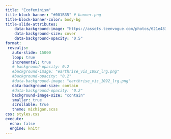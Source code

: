 ```yaml
---
title: "Ecofeminism"
title-block-banner: "#001B35" # banner.png
title-block-banner-color: body-bg
title-slide-attributes:
    data-background-image: "https://assets.teenvogue.com/photos/621e4836ab8b245c8ebf5a48/16:9/w_2560%2Cc_limit/GettyImages-1069810076.jpg"
    data-background-size: cover
    data-background-opacity: "0.5"
format:
 revealjs:
   auto-slide: 15000
   loop: true
   incremental: true   
   # background-opacity: 0.2
   #background-image: "earthrise_vis_1092_lrg.png"
   #background-opacity: "0.2"
   #data-background-image: "earthrise_vis_1092_lrg.png"
   data-background-size: contain
   #data-background-opacity: "0.2"
   background-image-size: "contain"
   smaller: true
   scrollable: true
   theme: michigan.scss
css: styles.css
execute:
  echo: false
  engine: knitr
---
```


## {background-image="https://jasminemattey.sites.umassd.edu/files/2023/01/this-one.png"}




## {background-image="https://www.gendercampus.ch/public/_processed_/2/b/csm_blog_ecofeminism_pp_85e5ccc949.jpg"}

## {background-image="https://s3.amazonaws.com/cdn.bunkhistory.org/derivatives/og/images/2019-09/$2y$10$Y4DDTh4KEvHx0Lv3h2lDJu3X3VcUz40OxtmZYkjyBNY0YEGBePbTK/Screenshot-2018-3-19_LOC_Wages_for_Housework_jpg_JPEG_Image_1.jpg"}

## {background-image="https://i0.wp.com/www.rockandart.org/wp-content/uploads/2022/06/Ecofeminism-.jpeg?resize=900%2C500&ssl=1"}


## {background-image="https://www.trumanlibraryinstitute.org/wp-content/uploads/2015/06/VictoryGardenPosters1.jpg"}

## {background-image="https://www.nps.gov/common/uploads/nri/20230803/articles/62EA5711-9F4D-3EC3-C53AD771B0F64A7E/62EA5711-9F4D-3EC3-C53AD771B0F64A7E.jpg" background-size="contain"}



## {background-image="https://awarewomenartists.com/wp-content/uploads/2023/05/patricia-piccinini-the-young-family-2003-aware-women-artists-artistes-femmes.jpg"}

## {background-image="https://artishockrevista.com/wp-content/uploads/2020/07/Mary-Mattingly.jpg" background-size="contain"}


## {background-image="https://images.slideplayer.com/37/10738498/slides/slide_4.jpg" background-size="contain"}


